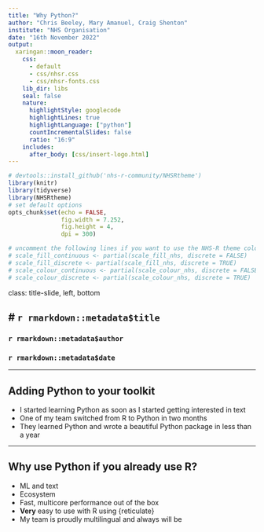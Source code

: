 ```yaml
---
title: "Why Python?"
author: "Chris Beeley, Mary Amanuel, Craig Shenton"
institute: "NHS Organisation"
date: "16th November 2022"
output:
  xaringan::moon_reader:
    css: 
      - default
      - css/nhsr.css
      - css/nhsr-fonts.css
    lib_dir: libs
    seal: false
    nature:
      highlightStyle: googlecode
      highlightLines: true
      highlightLanguage: ["python"]
      countIncrementalSlides: false
      ratio: "16:9"
    includes:
      after_body: [css/insert-logo.html]
---
```


```r
# devtools::install_github('nhs-r-community/NHSRtheme')
library(knitr)
library(tidyverse)
library(NHSRtheme)
# set default options
opts_chunk$set(echo = FALSE,
               fig.width = 7.252,
               fig.height = 4,
               dpi = 300)

# uncomment the following lines if you want to use the NHS-R theme colours by default
# scale_fill_continuous <- partial(scale_fill_nhs, discrete = FALSE)
# scale_fill_discrete <- partial(scale_fill_nhs, discrete = TRUE)
# scale_colour_continuous <- partial(scale_colour_nhs, discrete = FALSE)
# scale_colour_discrete <- partial(scale_colour_nhs, discrete = TRUE)
```

class: title-slide, left, bottom

# `r rmarkdown::metadata$title`
----
### `r rmarkdown::metadata$author`
### `r rmarkdown::metadata$date`

---

## Adding Python to your toolkit

* I started learning Python as soon as I started getting interested in text
* One of my team switched from R to Python in two months
* They learned Python and wrote a beautiful Python package in less than a year

---

## Why use Python if you already use R?

* ML and text
* Ecosystem
* Fast, multicore performance out of the box
* **Very** easy to use with R using {reticulate}
* My team is proudly multilingual and always will be
